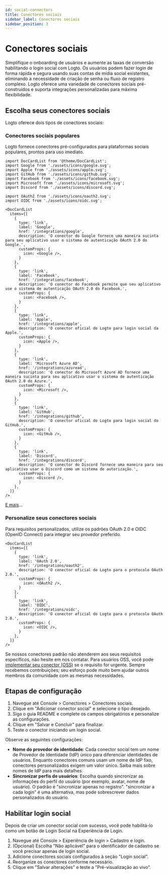 ```yaml
---
id: social-connectors
title: Conectores sociais
sidebar_label: Conectores sociais
sidebar_position: 3
---
```


# Conectores sociais

Simplifique o onboarding de usuários e aumente as taxas de conversão habilitando o login social com Logto. Os usuários podem fazer login de forma rápida e segura usando suas contas de mídia social existentes, eliminando a necessidade de criação de senha ou fluxo de registro complexo. Logto oferece uma variedade de conectores sociais pré-construídos e suporta integrações personalizadas para máxima flexibilidade.

## Escolha seus conectores sociais

Logto oferece dois tipos de conectores sociais:

### Conectores sociais populares

Logto fornece conectores pré-configurados para plataformas sociais populares, prontos para uso imediato.

```mdx-code-block
import DocCardList from '@theme/DocCardList';
import Google from './assets/icons/google.svg';
import Apple from './assets/icons/apple.svg';
import GitHub from './assets/icons/github.svg';
import Facebook from './assets/icons/facebook.svg';
import Microsoft from './assets/icons/microsoft.svg';
import Discord from './assets/icons/discord.svg';

import OAuth2 from './assets/icons/oauth2.svg';
import OIDC from './assets/icons/oidc.svg';

<DocCardList
  items={[
    {
      type: 'link',
      label: 'Google',
      href: '/integrations/google',
      description: 'O conector do Google fornece uma maneira sucinta para seu aplicativo usar o sistema de autenticação OAuth 2.0 do Google.',
      customProps: {
        icon: <Google />,
      }
    },
    {
      type: 'link',
      label: 'Facebook',
      href: '/integrations/facebook',
      description: 'O conector do Facebook permite que seu aplicativo use o sistema de autenticação OAuth 2.0 do Facebook.',
      customProps: {
        icon: <Facebook />,
      }
    },
    {
      type: 'link',
      label: 'Apple',
      href: '/integrations/apple',
      description: 'O conector oficial do Logto para login social da Apple.',
      customProps: {
        icon: <Apple />,
      }
    },
    {
      type: 'link',
      label: 'Microsoft Azure AD',
      href: '/integrations/azuread',
      description: 'O conector do Microsoft Azure AD fornece uma maneira sucinta para seu aplicativo usar o sistema de autenticação OAuth 2.0 do Azure.',
      customProps: {
        icon: <Microsoft />,
      }
    },
    {
      type: 'link',
      label: 'GitHub',
      href: '/integrations/github',
      description: 'O conector oficial do Logto para login social do GitHub.',
      customProps: {
        icon: <GitHub />,
      }
    },
    {
      type: 'link',
      label: 'Discord',
      href: '/integrations/discord',
      description: 'O conector do Discord fornece uma maneira para seu aplicativo usar o Discord como um sistema de autorização.',
      customProps: {
        icon: <Discord />,
      }
    },
  ]}
/>
```

[E mais](/integrations)...

### Personalize seus conectores sociais

Para requisitos personalizados, utilize os padrões OAuth 2.0 e OIDC (OpenID Connect) para integrar seu provedor preferido.

```mdx-code-block
<DocCardList
  items={[
    {
      type: 'link',
      label: 'OAuth 2.0',
      href: '/integrations/oauth2',
      description: 'O conector oficial do Logto para o protocolo OAuth 2.0.',
      customProps: {
        icon: <OAuth2 />,
      }
    },
    {
      type: 'link',
      label: 'OIDC',
      href: '/integrations/oidc',
      description: 'O conector oficial do Logto para o protocolo OAuth 2.0.',
      customProps: {
        icon: <OIDC />,
      }
    },
  ]}
/>
```

Se nossos conectores padrão não atenderem aos seus requisitos específicos, não hesite em nos contatar. Para usuários OSS, você pode [implementar seu conector (OSS)](/logto-oss/develop-your-connector) se o requisito for urgente. Sempre recebemos contribuições; seu esforço pode muito bem ajudar outros membros da comunidade com as mesmas necessidades.

## Etapas de configuração

1. Navegue até <CloudLink to="/connectors/social">Console > Conectores > Conectores sociais</CloudLink>.
2. Clique em "Adicionar conector social" e selecione o tipo desejado.
3. Siga o guia README e complete os campos obrigatórios e personalize as configurações.
4. Clique em "Salvar e Concluir" para finalizar.
5. Teste o conector iniciando um login social.

Observe as seguintes configurações:

- **Nome do provedor de identidade**: Cada conector social tem um nome de Provedor de Identidade (IdP) único para diferenciar identidades de usuários. Enquanto conectores comuns usam um nome de IdP fixo, conectores personalizados exigem um valor único. Saiba mais sobre nomes de IdP para mais detalhes.
- **Sincronizar perfis de usuários**: Escolha quando sincronizar as informações do perfil do usuário (por exemplo, avatar, nome de usuário). O padrão é "sincronizar apenas no registro". "sincronizar a cada login" é uma alternativa, mas pode sobrescrever dados personalizados do usuário.

## Habilitar login social

Depois de criar um conector social com sucesso, você pode habilitá-lo como um botão de Login Social na <CloudLink to="/sign-in-experience/sign-up-and-sign-in">Experiência de Login</CloudLink>.

1. Navegue até <CloudLink to="/sign-in-experience/sign-up-and-sign-in">Console > Experiência de login > Cadastro e login</CloudLink>.
2. (Opcional) Escolha "Não aplicável" para o identificador de cadastro se você precisar apenas de login social.
3. Adicione conectores sociais configurados à seção "Login social".
4. Reorganize os conectores conforme necessário.
5. Clique em "Salvar alterações" e teste a "Pré-visualização ao vivo".
